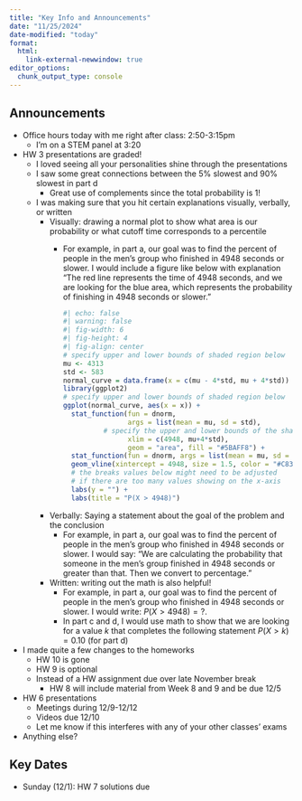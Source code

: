 ```yaml
---
title: "Key Info and Announcements"
date: "11/25/2024"
date-modified: "today"
format: 
  html:
    link-external-newwindow: true
editor_options: 
  chunk_output_type: console
---
```


## Announcements

-   Office hours today with me right after class: 2:50-3:15pm
    -   I'm on a STEM panel at 3:20
-   HW 3 presentations are graded!
    -   I loved seeing all your personalities shine through the presentations
    -   I saw some great connections between the 5% slowest and 90% slowest in part d
        -   Great use of complements since the total probability is 1!
    -   I was making sure that you hit certain explanations visually, verbally, or written
        -   Visually: drawing a normal plot to show what area is our probability or what cutoff time corresponds to a percentile
            -   For example, in part a, our goal was to find the percent of people in the men's group who finished in 4948 seconds or slower. I would include a figure like below with explanation "The red line represents the time of 4948 seconds, and we are looking for the blue area, which represents the probability of finishing in 4948 seconds or slower."

                ```r
                #| echo: false
                #| warning: false
                #| fig-width: 6
                #| fig-height: 4
                #| fig-align: center
                # specify upper and lower bounds of shaded region below
                mu <- 4313
                std <- 583
                normal_curve = data.frame(x = c(mu - 4*std, mu + 4*std))
                library(ggplot2)
                # specify upper and lower bounds of shaded region below
                ggplot(normal_curve, aes(x = x)) + 
                  stat_function(fun = dnorm, 
                                args = list(mean = mu, sd = std), 
                          # specify the upper and lower bounds of the shaded region:
                                xlim = c(4948, mu+4*std),             
                                geom = "area", fill = "#5BAFF8") +
                  stat_function(fun = dnorm, args = list(mean = mu, sd = std), size=2) + 
                  geom_vline(xintercept = 4948, size = 1.5, color = "#C83532") +
                  # the breaks values below might need to be adjusted 
                  # if there are too many values showing on the x-axis
                  labs(y = "") +
                  labs(title = "P(X > 4948)")
                ```
        -   Verbally: Saying a statement about the goal of the problem and the conclusion
            -   For example, in part a, our goal was to find the percent of people in the men's group who finished in 4948 seconds or slower. I would say: "We are calculating the probability that someone in the men's group finished in 4948 seconds or greater than that. Then we convert to percentage."
        -   Written: writing out the math is also helpful!
            -   For example, in part a, our goal was to find the percent of people in the men's group who finished in 4948 seconds or slower. I would write: $P(X > 4948) = ?$.
            -   In part c and d, I would use math to show that we are looking for a value $k$ that completes the following statement $P(X > k ) = 0.10$ (for part d)
-   I made quite a few changes to the homeworks
    -   HW 10 is gone
    -   HW 9 is optional
    -   Instead of a HW assignment due over late November break
        -   HW 8 will include material from Week 8 and 9 and be due 12/5
-   HW 6 presentations
    -   Meetings during 12/9-12/12
    -   Videos due 12/10
    -   Let me know if this interferes with any of your other classes' exams
-   Anything else?

## Key Dates

-   Sunday (12/1): HW 7 solutions due
